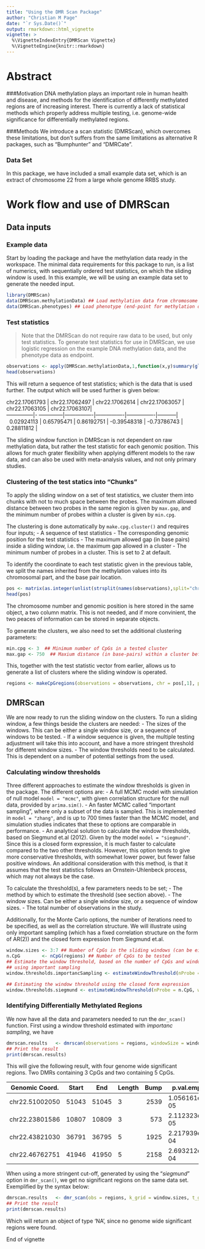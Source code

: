 ```yaml
---
title: "Using the DMR Scan Package"
author: "Christian M Page"
date: "`r Sys.Date()`"
output: rmarkdown::html_vignette
vignette: >
  %\VignetteIndexEntry{DMRScan Vignette}
  %\VignetteEngine{knitr::rmarkdown}
---
```


# Abstract
###Motivation
DNA methylation plays an important role in human health and disease, and methods 
for the identification of differently methylated regions are of increasing interest. 
There is currently a lack of statistical methods which properly address 
multiple testing, i.e. genome-wide significance for differentially methylated regions.

###Methods
We introduce a scan statistic (DMRScan), which overcomes these limitations, but 
don't suffers from the same limitations as alternative R packages, such as 
"Bumphunter" and "DMRCate".

### Data Set
In this package, we have included a small example data set, which is an extract 
of chromosome 22 from a large whole genome RRBS study. 

# Work flow and use of DMRScan
## Data inputs

### Example data
Start by loading the package and have the methylation data ready in the workspace. 
The minimal data requirements for this package to run, is a list of numerics, 
with sequentially ordered test statistics, on which the sliding window is used. 
In this example, we will be using an example data set to generate the needed input. 

```R
library(DMRScan)
data(DMRScan.methylationData) ## Load methylation data from chromosome 22, with 52018 CpGs measured
data(DMRScan.phenotypes) ## Load phenotype (end-point for methylation data)
``` 

### Test statistics
> Note that the DMRScan do not require raw data to be used, but only test statistics. 
To generate test statistics for use in DMRScan, we use logistic regression on 
the example DNA methylation data, and the phenotype data as endpoint.
```R
observations <- apply(DMRScan.methylationData,1,function(x,y)summary(glm(y ~ x, family = binomial(link = "logit")))$coefficients[2,3], y = DMRScan.phenotypes)
head(observations)
```
This will return a sequence of test statistics; which is the data that is used 
further. The output which will be used further is given below:

| chr22.17061793 | chr22.17062497 | chr22.17062614 | chr22.17063057 | chr22.17063105 | chr22.17063107|
| ---------------|- --------------|----------------|----------------|----------------|-----------|
|   0.02924113   |    0.65795471  |   0.86192751   |  -0.39548318   | -0.73786743    | 0.28811812 |

The sliding window function in DMRScan is not dependent on raw methylation data, 
but rather the test statistic for each genomic position. This allows for much 
grater flexibility when applying different models to the raw data, and can also 
be used with meta-analysis values, and not only primary studies. 

### Clustering of the test statics into "Chunks"
To apply the sliding window on a set of test statistics, we cluster them into 
chunks with not to much space between the probes. The maximum allowed distance 
between two probes in the same region is given by `max.gap`, and the minimum 
number of probes within a cluster is given by `min.cpg`.

The clustering is done automatically by `make.cpg.cluster()` and requires four
inputs; 
 - A sequence of test statistics
 - The corresponding genomic position for the test statistics
 - The maximum allowed gap (in base pairs) inside a sliding window, 
        i.e. the maximum gap allowed in a cluster
 - The minimum number of probes in a cluster. This is set to 2 at default. 

To identify the coordinate to each test statistic given in the previous table, 
we split the names inherited from the methylation values into its chromosomal 
part, and the base pair location.
```R
pos <- matrix(as.integer(unlist(strsplit(names(observations),split="chr|[.]"))), ncol = 3, byrow = TRUE)[,-1] 
head(pos)
```
The chromosome number and genomic position is here stored in the same object, a 
two column matrix. This is not needed, and if more convinient, the two peaces of
information can be stored in separate objects.

To generate the clusters, we also need to set the additional clustering 
parameters:

```R
min.cpg <- 3  ## Minimum number of CpGs in a tested cluster
max.gap <- 750  ## Maxium distance (in base-pairs) within a cluster before it is broken up into two seperate cluster 
```
This, together with the test statistic vector from earlier, allows us to generate 
a list of clusters where the sliding window is operated. 

```R
regions <- makeCpGregions(observations = observations, chr = pos[,1], pos = pos[,2], maxGap = max.gap, minCpG = min.cpg)
``` 
## DMRScan 
We are now ready to run the sliding window on the clusters. To run a sliding 
window, a few things beside the clusters are needed:
- The sizes of the windows. This can be either a single window size, or 
a sequence of windows to be tested.
  - If a window sequence is given, the multiple testing adjustment will take this
  into account, and have a more stringent threshold for different window sizes. 
- The window thresholds need to be calculated. This is dependent on a number of
potential settings from the used. 

### Calculating window thresholds
Three different approaches to estimate the window thresholds is given in the 
package. The different options are: 
- A full MCMC model with simulation of null model `model = "mcmc"`, with given 
correlation structure for the null data, provided by `arima.sim()`.
- An faster MCMC called "important sampling", where only a subset of the data
is sampled. This is implemented in `model = "zhang"`, and is up to 700 times 
faster than the MCMC model, and simulation studies indicates that these to 
options are comparable in performance.
- An analytical solution to calculate the window thresholds, based on Siegmund
et.al (2012). Given by the model `model = "siegmund"`. 
Since this is a closed form expression, it is much faster to 
calculate compared to the two other thresholds. However, this option tends to 
give more conservative thresholds, with somewhat lower power, but fewer false
positive windows. An additional consideration with this method, is that it 
assumes that the test statistics follows an Ornstein-Uhlenbeck process, which 
may not always be the case. 

To calculate the threshold(s), a few parameters needs to be set; 
 - The method by which to estimate the threshold (see section above).
 - The window sizes. Can be either a single window size, or a sequence of 
 window sizes. 
 - The total number of observations in the study.

Additionally, for the Monte Carlo options, the number of iterations need to be 
specified, as well as the correlation structure. We will illustrate using only 
important sampling (which has a fixed correlation structure on the form of AR(2)) 
and the closed form expression from Siegmund et.al. 

```R
window.sizes <- 3:7 ## Number of CpGs in the sliding windows (can be either a single number or a sequence)
n.CpG        <- nCpG(regions) ## Number of CpGs to be tested
## Estimate the window threshold, based on the number of CpGs and window sizes 
## using important sampling
window.thresholds.importancSampling <- estimateWindowThreshold(nProbe = n.CpG, windowSize = window.sizes, method = "sampling", mcmc = 10000)

## Estimating the window threshold using the closed form expression
window.thresholds.siegmund <- estimateWindowThreshold(nProbe = n.CpG, windowSize = window.sizes, method = "siegmund")
``` 
### Identifying Differentially Methylated Regions
We now have all the data and parameters needed to run the `dmr_scan()` function. 
First using a window threshold estimated with _importanc sampling_, we have
```R
dmrscan.results   <- dmrscan(observations = regions, windowSize = window.sizes, windowThreshold = window.thresholds.importancSampling)
## Print the result
print(dmrscan.results)
```
This will give the following result, with four genome wide significant regions. Two DMRs containing 3 CpGs and two containing 5 CpGs. 

| Genomic Coord. | Start |  End  |Length | Bump |   p.val.emp |           Pos          |
|----------------|-------|-------|-------|-----:|-------------|-------------------------
| chr22.51002050 | 51043 | 51045 |     3 | 2539 | 1.056161e-05| chr22:51002050-51002059|
| chr22.23801586 | 10807 | 10809 |     3 | 573  | 2.112323e-05| chr22:23801586-23801597|
| chr22.43821030 | 36791 | 36795 |     5 | 1925 | 2.217939e-04| chr22:43821030-43821098|
| chr22.46762751 | 41946 | 41950 |     5 | 2158 | 2.693212e-04| chr22:46762751-46762782|


When using a more stringent cut-off, generated by using the "_siegmund_" option in `dmr_scan()`, we get no significant regions on the same data set. Exemplified by the syntax below:

```R
dmrscan.results   <- dmr_scan(obs = regions, k_grid = window.sizes, t_grid = window.thresholds.siegmund)
## Print the result
print(dmrscan.results)
```
Which will return an object of type 'NA', since no genome wide significant regions were found.

End of vignette
